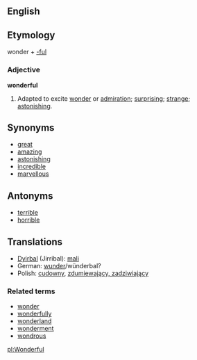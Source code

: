 ==English==
==Etymology==

wonder + [[-ful]]

===Adjective===
'''wonderful'''

#Adapted to excite [[wonder]] or [[admiration]]; [[surprising]]; [[strange]]; [[astonishing]].

==Synonyms==

*[[great]]
*[[amazing]]
*[[astonishing]]
*[[incredible]]
*[[marvellous]]

==Antonyms==

*[[terrible]]
*[[horrible]]

==Translations==

*[[Dyirbal]] (Jirribal): [[mali]]
*German: [[wunder]]/wünderbal?
*Polish: [[cudowny]], [[zdumiewający, zadziwiający]]

===Related terms===
*[[wonder]]
*[[wonderfully]]
*[[wonderland]]
*[[wonderment]]
*[[wondrous]]

[[pl:Wonderful]]